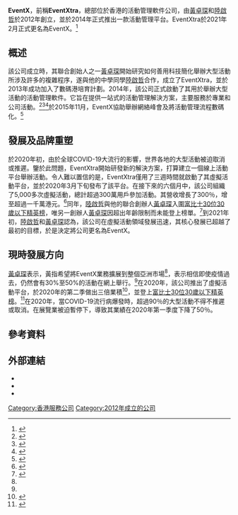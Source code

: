 {{NoteTA
|1=zh-cn:福布斯; zh-sg:资本家杂志; zh-hk:福布斯; zh-tw:富比士;
}}
{{Infobox company
| name = EventX
| name_en = 
| logo = EventX.png
| logo_size = 
| logo_caption = 
| image = 
| image_size = 
| image_caption = 
| other_name = 
| type = 
| industry = [[資訊業|資訊業]]
| foundation = {{start date and age|2012}}
| founder = [[黃卓琛|黃卓琛]]、[[陸啟哲|陸啟哲]]
| location = {{HKG}}
| area_served = {{flag|世界}}
| key_people = 
| products = 
| services = 活動管理
| owner = 
| homepage = {{URL|https://eventx.io}}
}}
'''EventX'''，前稱'''EventXtra'''，總部位於香港的活動管理軟件公司，由[[黃卓琛|黃卓琛]]和[[陸啟哲|陸啟哲]]於2012年創立，並於2014年正式推出一款活動管理平台。EventXtra於2021年2月正式更名為EventX。<ref name="hket 20200516">{{cite web | author=Staff Reporters | url=https://www.campaignasia.com/gallery/move-and-win-roundup-week-of-february-22-2021/467840 | title=Move and win roundup: Week of February 22, 2021 | publisher=Campaignasia | date=2021-02-22 | access-date=2021-03-23 | archive-date=2021-03-06 | archive-url=https://web.archive.org/web/20210306080117/https://www.campaignasia.com/gallery/move-and-win-roundup-week-of-february-22-2021/467840 }}</ref>
      
== 概述 ==
該公司成立時，其聯合創始人之一[[黃卓琛|黃卓琛]]開始研究如何善用科技簡化舉辦大型活動所涉及許多的複雜程序，遂與他的中學同學[[陸啟哲|陸啟哲]]合作，成立了EventXtra，並於2013年成功加入了數碼港培育計劃。2014年，該公司正式啟動了其用於舉辦大型活動的活動管理軟件。它旨在提供一站式的活動管理解決方案，主要服務於專業和公司活動。<ref>{{cite web | url=https://www1.hkej.com/features/article?q=%23%E6%95%A2%E5%89%B5%E5%90%8C%E8%A1%8C%23&suid=3282077653 | title=想做就去做！– Sum Wong | publisher=信報財經新聞 | date=2019-03-18 | access-date=2021-03-24 | archive-date=2020-10-31 | archive-url=https://web.archive.org/web/20201031153935/https://www1.hkej.com/features/article?q=%23%E6%95%A2%E5%89%B5%E5%90%8C%E8%A1%8C%23&suid=3282077653 | dead-url=no }}</ref><ref>{{cite web | url=https://www.bnext.com.tw/article/42015/eventxtra-want-to-be-a-professional-conference-platform | title=三年募資超過2000萬，EventXtra精準面向專業會議平台！ | publisher=數位時代 | author=LeeHong | date=2016-11-29 | access-date=2021-03-24 | archive-date=2016-12-01 | archive-url=https://web.archive.org/web/20161201102833/http://www.bnext.com.tw/article/42015/eventxtra-want-to-be-a-professional-conference-platform | dead-url=no }}</ref><ref name="etnet-2020-09-14">{{cite web | url=http://www.etnet.com.hk/www/tc/lifestyle/digitalnewage/startupbusiness/67946 | title=【疫市變陣】活動管理初創推虛擬展覽方案突圍，半年營收增300%！ | publisher=經濟通 | date=2020-09-14 | access-date=2021-03-24 | archive-date=2020-09-29 | archive-url=https://web.archive.org/web/20200929180352/http://www.etnet.com.hk/www/tc/lifestyle/digitalnewage/startupbusiness/67946 }}</ref>於2015年11月，EventX協助舉辦網絡峰會及將活動管理流程數碼化。<ref>{{cite web | url=https://e27.co/meet-hong-kong-based-eventxtra-startup-rival-eventbrite-20151201/ | script-title=en:Meet Hong Kong-based EventXtra, the startup out to rival EventBrite   | date=2015-12-01 | access-date=2021-03-24 | archive-date=2020-08-21 | archive-url=https://web.archive.org/web/20200821054229/https://e27.co/meet-hong-kong-based-eventxtra-startup-rival-eventbrite-20151201/ }}</ref>

== 發展及品牌重塑 ==
於2020年初，由於全球COVID-19大流行的影響，世界各地的大型活動被迫取消或推遲。鑒於此問題，EventXtra開始研發新的解決方案，打算建立一個線上活動平台舉辦活動。令人難以置信的是，EventXtra僅用了三週時間就啟動了其虛擬活動平台，並於2020年3月下旬發布了該平台。在接下來的六個月中，該公司組織了5,000多次虛擬活動，總計超過300萬用戶參加活動。其營收增長了300％，增至超過一千萬港元。<ref name="hket-2020-09-03">{{cite news | author=曾曉汶 | url=https://inews.hket.com/article/2742851/%E3%80%90%E7%B6%B2%E4%B8%8A%E5%B1%95%E8%A6%BD%E3%80%91EventXtra%E5%BC%B7%E6%94%BB%E8%99%9B%E6%93%AC%E5%8D%9A%E8%A6%BD%E5%B8%82%E5%A0%B4%E3%80%80%E6%96%99%E7%96%AB%E5%BE%8C%E4%B8%80%E5%8D%8A%E6%B4%BB%E5%8B%95%E7%A7%BB%E5%B8%AB%E7%B7%9A%E4%B8%8A | title=【網上展覽】EventXtra強攻虛擬博覽市場　料疫後一半活動移師線上 | publisher=香港經濟日報 | date=2020-09-03 | access-date=2020-10-31 | archive-date=2020-10-31 | archive-url=https://web.archive.org/web/20201031154008/https://inews.hket.com/article/2742851/%E3%80%90%E7%B6%B2%E4%B8%8A%E5%B1%95%E8%A6%BD%E3%80%91EventXtra%E5%BC%B7%E6%94%BB%E8%99%9B%E6%93%AC%E5%8D%9A%E8%A6%BD%E5%B8%82%E5%A0%B4%E3%80%80%E6%96%99%E7%96%AB%E5%BE%8C%E4%B8%80%E5%8D%8A%E6%B4%BB%E5%8B%95%E7%A7%BB%E5%B8%AB%E7%B7%9A%E4%B8%8A | dead-url=no }}</ref>同年，[[陸啟哲|陸啟哲]]與他的聯合創辦人[[黃卓琛|黃卓琛]]入圍[[富比士30位30歲以下精英榜|富比士30位30歲以下精英榜]]，唯另一創辦人[[黃卓琛|黃卓琛]]因超出年齡限制而未能登上榜單。<ref>{{cite web | language=en | url=https://www.forbes.com/profile/kai-chit-angus-luk/?list=30under30-asia-enterprise-technology&sh=7b45fdb66ba6 | script-title=en:Kai Chit (Angus) Luk | publisher=Forbes | access-date=2020-10-31 | archive-date=2020-10-31 | archive-url=https://web.archive.org/web/20201031153958/https://www.forbes.com/profile/kai-chit-angus-luk/?list=30under30-asia-enterprise-technology&sh=7b45fdb66ba6 | dead-url=no }}</ref>到2021年初，[[陸啟哲|陸啟哲]]和[[黃卓琛|黃卓琛]]認為，該公司在虛擬活動領域發展迅速，其核心發展已超越了最初的目標，於是決定將公司更名為EventX。

== 現時發展方向 ==
[[黃卓琛|黃卓琛]]表示，黃指希望將EventX業務擴展到整個亞洲市場<ref name="etnet-2020-09-14" />，表示相信即使疫情過去，仍然會有30%至50%的活動在網上舉行。<ref name="hket-2020-09-03" />在2020年，該公司推出了虛擬活動平台，於2020年的第二季做出三倍業積<ref name="hk01-2020-07-31">{{cite news | url=https://www.hk01.com/%E7%A4%BE%E6%9C%83%E6%96%B0%E8%81%9E/504240/%E7%96%AB%E5%B8%82%E7%87%9F%E5%95%86-%E6%95%B8%E7%A2%BC%E6%B8%AF%E5%88%9D%E5%89%B5%E7%96%AB%E5%B8%82%E6%92%90%E4%BC%81%E6%A5%AD%E4%BF%9D%E5%B0%B1%E6%A5%AD-%E8%88%87%E6%B8%AF%E4%BA%BA%E9%BD%8A%E5%BF%83%E5%85%B1%E6%B8%A1%E6%99%82%E8%89%B1 | title=【疫市營商】數碼港初創疫市撐企業保就業　與港人齊心共渡時艱 | author1=王玥晨 | publisher=香港01 | date=2020-07-31 | access-date=2021-03-24 | archive-date=2020-10-31 | archive-url=https://web.archive.org/web/20201031153934/https://www.hk01.com/%E7%A4%BE%E6%9C%83%E6%96%B0%E8%81%9E/504240/%E7%96%AB%E5%B8%82%E7%87%9F%E5%95%86-%E6%95%B8%E7%A2%BC%E6%B8%AF%E5%88%9D%E5%89%B5%E7%96%AB%E5%B8%82%E6%92%90%E4%BC%81%E6%A5%AD%E4%BF%9D%E5%B0%B1%E6%A5%AD-%E8%88%87%E6%B8%AF%E4%BA%BA%E9%BD%8A%E5%BF%83%E5%85%B1%E6%B8%A1%E6%99%82%E8%89%B1 }}</ref>，並登上[[富比士30位30歲以下精英榜|富比士30位30歲以下精英榜]]。<ref name="mingpao-2020-04-17">{{cite news | url=https://news.mingpao.com/pns/%E6%B8%AF%E8%81%9E/article/20200417/s00002/1587062343711/%E6%95%B8%E7%A2%BC%E6%B8%AF7%E5%88%9D%E4%BC%81%E7%99%BB%E7%A6%8F%E5%B8%83%E6%96%AF%E6%A6%9C | title=數碼港7初企登福布斯榜 | publisher=明報 | date=2020-04-17 | access-date=2021-03-24 | archive-date=2020-04-24 | archive-url=https://web.archive.org/web/20200424120232/https://news.mingpao.com/pns/%e6%b8%af%e8%81%9e/article/20200417/s00002/1587062343711/%e6%95%b8%e7%a2%bc%e6%b8%af7%e5%88%9d%e4%bc%81%e7%99%bb%e7%a6%8f%e5%b8%83%e6%96%af%e6%a6%9c }}</ref>在2020年，當COVID-19流行病爆發時，超過90％的大型活動不得不推遲或取消。在展覽業被迫暫停下，導致其業績在2020年第一季度下降了50％。

== 參考資料 ==
{{Reflist|2}}

== 外部連結 ==
* {{Official website|https://eventx.io}}
* {{facebook|EventXtra}}
* {{youtube|channel=UCNv38IOcTOdbqthBxMFd5qw}}

[[Category:香港服務公司|Category:香港服務公司]]
[[Category:2012年成立的公司|Category:2012年成立的公司]]